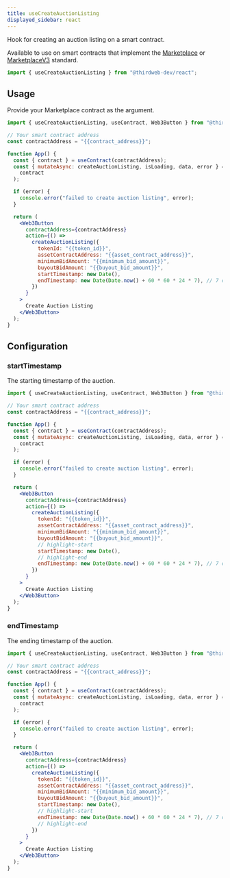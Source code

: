 ```yaml
---
title: useCreateAuctionListing
displayed_sidebar: react
---
```


Hook for creating an auction listing on a smart contract.

Available to use on smart contracts that implement the [Marketplace](/contractkit/interfaces/marketplace) 
or [MarketplaceV3](/contractkit/interfaces/marketplacev3) standard.

```jsx
import { useCreateAuctionListing } from "@thirdweb-dev/react";
```

## Usage

Provide your Marketplace contract as the argument.

```jsx
import { useCreateAuctionListing, useContract, Web3Button } from "@thirdweb-dev/react";

// Your smart contract address
const contractAddress = "{{contract_address}}";

function App() {
  const { contract } = useContract(contractAddress);
  const { mutateAsync: createAuctionListing, isLoading, data, error } = useCreateAuctionListing(
    contract
  );

  if (error) {
    console.error("failed to create auction listing", error);
  }

  return (
    <Web3Button
      contractAddress={contractAddress}
      action={() =>
        createAuctionListing({
          tokenId: "{{token_id}}",
          assetContractAddress: "{{asset_contract_address}}",
          minimumBidAmount: "{{minimum_bid_amount}}",
          buyoutBidAmount: "{{buyout_bid_amount}}",
          startTimestamp: new Date(),
          endTimestamp: new Date(Date.now() + 60 * 60 * 24 * 7), // 7 days
        })
      }
    >
      Create Auction Listing
    </Web3Button>
  );
}
```

## Configuration

### startTimestamp

The starting timestamp of the auction.

```jsx
import { useCreateAuctionListing, useContract, Web3Button } from "@thirdweb-dev/react";

// Your smart contract address
const contractAddress = "{{contract_address}}";

function App() {
  const { contract } = useContract(contractAddress);
  const { mutateAsync: createAuctionListing, isLoading, data, error } = useCreateAuctionListing(
    contract
  );

  if (error) {
    console.error("failed to create auction listing", error);
  }

  return (
    <Web3Button
      contractAddress={contractAddress}
      action={() =>
        createAuctionListing({
          tokenId: "{{token_id}}",
          assetContractAddress: "{{asset_contract_address}}",
          minimumBidAmount: "{{minimum_bid_amount}}",
          buyoutBidAmount: "{{buyout_bid_amount}}",
          // highlight-start
          startTimestamp: new Date(),
          // highlight-end
          endTimestamp: new Date(Date.now() + 60 * 60 * 24 * 7), // 7 days
        })
      }
    >
      Create Auction Listing
    </Web3Button>
  );
}
```

### endTimestamp

The ending timestamp of the auction.

```jsx
import { useCreateAuctionListing, useContract, Web3Button } from "@thirdweb-dev/react";

// Your smart contract address
const contractAddress = "{{contract_address}}";

function App() {
  const { contract } = useContract(contractAddress);
  const { mutateAsync: createAuctionListing, isLoading, data, error } = useCreateAuctionListing(
    contract
  );

  if (error) {
    console.error("failed to create auction listing", error);
  }

  return (
    <Web3Button
      contractAddress={contractAddress}
      action={() =>
        createAuctionListing({
          tokenId: "{{token_id}}",
          assetContractAddress: "{{asset_contract_address}}",
          minimumBidAmount: "{{minimum_bid_amount}}",
          buyoutBidAmount: "{{buyout_bid_amount}}",
          startTimestamp: new Date(),
          // highlight-start
          endTimestamp: new Date(Date.now() + 60 * 60 * 24 * 7), // 7 days
          // highlight-end
        })
      }
    >
      Create Auction Listing
    </Web3Button>
  );
}
```